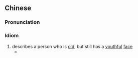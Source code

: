 {{also|碧眼童颜}}
==Chinese==
{{zh-forms|s=碧眼童颜|type=22}}

===Pronunciation===
{{zh-pron
|m=bìyǎn tóngyán
|cat=id
}}

===Idiom===
{{zh-idiom}}

# describes a person who is [[old]], but still has a [[youthful]] [[face]]
#* {{zh-x|遇 一 老人，碧眼童顏，手 執 藜杖。|He came across an old man; the old man had a youthful countenance, and was carrying a walking stick fashioned from the hardened stalk of a [[w:Chenopodium album|goosefoot]] plant.|ref=''c.'' '''1330 - 1400:''' [[w:Luo Guanzhong|Luo Guanzhong]], ''[[s:Romance of the Three Kingdoms/Chapter 1#4|Romance of the Three Kingdoms/Chapter 1]]''}}